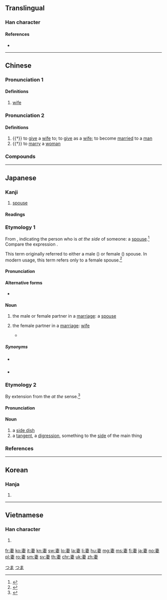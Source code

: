 ==Translingual==

===Han character===
{{Han char|rn=38|rad=女|as=05|sn=8|four=50404|canj=JLV|ids=⿱⿻一肀女}}

====References====
* {{Han ref|kx=0257.300|dkj=06140|dj=0522.250|hdz=21036.020|uh=59BB|ud=22971|bh=A964|bd=43364}}

----

==Chinese==
{{zh-forms}}

===Pronunciation 1===
{{zh-pron
|m=qī
|c=cai1,cai3
|mc=1
|oc=1,1
|ma=
|cat=n
}}

====Definitions====
{{zh-hanzi}}

# [[wife]]

===Pronunciation 2===
{{zh-pron
|m=qì
|c=cai3
|mc=2
|oc=2,2
|ma=
|cat=v
}}

====Definitions====
{{zh-hanzi}}

# {{†}} to [[give]] a [[wife]] to; to [[give]] as a [[wife]]; to become [[married]] to a [[man]]
# {{†}} to [[marry]] a [[woman]]

===Compounds===
{{zh-der|三妻四妾|下堂妻|下妻|令妻|休妻|借妻|偎妻靠婦|停妻再娶|傍妻|兄弟共妻|兒女夫妻|兩婦三妻|出妻|初妻|前妻|大婦小妻|夫妻|夫妻兩口|夫妻反目|夫妻店|夫妻相|夫妻關係|夫榮妻貴|夫榮妻顯|夫貴妻榮|妻以夫貴|妻兒|妻兒老小|妻女|妻妾|妻姊妹婚|妻子|妻孥|妻室|妻小|妻梅子鶴|妻管嚴|妻舅|妻親|妻離子散|妻黨|娶妻|娶妻生子|嫡妻|嬌妻|嬌妻美妾|孀妻|寡妻|封妻廕子|小妻|山妻|後妻|徙宅忘妻|忌妻|患難夫妻|愛妻|拋妻別子|指腳夫妻|挑妻窩夫|旁妻|未婚妻|杞梁妻|柴米夫妻|梅妻鶴子|次妻|正妻|殺妻求將|活人妻|焦仲卿妻|蒸藜出妻|玄妻|秋胡戲妻|空中夫妻|糟糠之妻|糟糠妻|結髮夫妻|繼妻|老夫妻|老夫老妻|腳頭妻|腹婚妻|花燭夫妻|荊妻|萊妻|蔭子封妻|買妻恥樵|賢妻|賢妻良母|賣妻鬻子|質妻鬻子|逃妻|雇妻鬻子|露水夫妻|頭妻|首妻|髮妻}}

----

==Japanese==

===Kanji===
{{ja-kanji|grade=5|rs=女05}}

# [[spouse]]

====Readings====
{{ja-readings
|goon=[[さい]] (sai)
|kanon=[[せい]] (sei)
|kun=[[つま]] (tsuma), [[めあわせる]] ([[妻せる]], [[妻合わせる]], meawaseru)
}}

===Etymology 1===
{{ja-kanjitab|yomi=k|つま}}
From {{m|ja|端|tr=tsuma||side, edge}}, indicating the person who is ''at the side'' of someone: a [[spouse]].<ref name="KDJ">{{R:Kokugo Dai Jiten}}</ref>  Compare the {{etyl|en|-}} expression {{m|en|better half}}.

This term originally referred to either a male ({{m|en|husband}}) or female ({{m|en|wife}}) spouse.  In modern usage, this term refers only to a female spouse.<ref name="KDJ">{{R:Kokugo Dai Jiten}}</ref>

====Pronunciation====
{{ja-pron|yomi=k|つま|acc=1|acc_ref=DJR}}

====Alternative forms====
* {{ja-l|夫}} {{qualifier|archaic}}

====Noun====
{{ja-noun|つま}}

# {{lb|ja|sort=つま|archaic}} the male or female partner in a [[marriage]]: a [[spouse]]
# {{lb|ja|sort=つま|humble|only refers to one's own}} the female partner in a [[marriage]]: [[wife]]
#* {{quote-book
|language=Japanese
|location=Tokyo
|publisher=Kodansha
|author={{w|Osamu Tezuka}}
|title={{w|ブラック・ジャック|{{lang|ja|ブラック・ジャック}}|lang=ja}}
|trans-title={{w|Black Jack (manga)|Black Jack}}
|date=February 15 1999
|origdate=June 20 1983
|isbn=4-06-108768-1
|volume=18
|page=176
|edition=8th
|chapter={{lang|ja|未知への挑戦}}
|trans-chapter=A Challenge of the Third Kind
|passage={{ja-usex|先%生………………'''私の妻'''は美しいでしょう？|^せん%せい……………… '''^わたし の つま''' は うつくし.い でしょう？|Doctor……………… Do you think '''my wife''' is beautiful?}}<br>{{ja-usex|ああ！すばらしい美%人ですよ！|^ああ！ ^すばらし.い び%じん です よ！|Sure! She's a gorgeous lady!}}<br>{{ja-usex|でしょう？なにしろ昨%年のミス・イウレガだったのですから|^でしょう？ ^なにしろ さく%ねん の ^ミス・^イウレガ だった の です から|I know, right? She was last year's Miss Iurega after all}}}}
=====Synonyms=====
* {{sense|one’s own wife}} {{m|ja|家内|tr=kanai}}
* {{sense|spouse in general}} {{m|ja|配偶者|tr=haigūsha}}

===Etymology 2===
{{ja-kanjitab|yomi=k|つま}}
By extension from the ''at the'' {{m|en|side}} sense.<ref name="KDJ">{{R:Kokugo Dai Jiten}}</ref>

====Pronunciation====
{{ja-pron|yomi=k|つま|acc=2|acc_ref=DJR}}

====Noun====
{{ja-noun|つま}}

# a [[side dish]]
# a [[tangent]], a [[digression]], something to the [[side]] of the main thing

===References===
<references/>

[[Category:1000 Japanese basic words|つま]]
[[Category:ja:Family|つま]]

----

==Korean==

===Hanja===
{{ko-hanja|hangeul=처|rv=cheo|mr=ch'ŏ}}

# {{defn|lang=ko|sort=女05}}

----

==Vietnamese==

===Han character===
{{vi-hantu|[[thê]], [[thế]]|rs=女05}}

# {{defn|lang=vi|sort=女05}}

[[fr:妻]]
[[ko:妻]]
[[it:妻]]
[[kn:妻]]
[[sw:妻]]
[[lo:妻]]
[[la:妻]]
[[li:妻]]
[[hu:妻]]
[[mg:妻]]
[[ms:妻]]
[[fj:妻]]
[[ja:妻]]
[[no:妻]]
[[pl:妻]]
[[ro:妻]]
[[sm:妻]]
[[sv:妻]]
[[th:妻]]
[[chr:妻]]
[[uk:妻]]
[[zh:妻]]